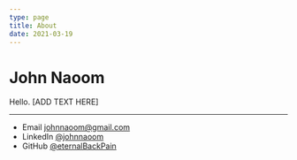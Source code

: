 ```yaml
---
type: page
title: About
date: 2021-03-19
---
```


# John Naoom

Hello. [ADD TEXT HERE]

---

- Email johnnaoom@gmail.com
- LinkedIn [@johnnaoom](www.linkedin.com/in/johnnaoom)
- GitHub [@eternalBackPain](https://github.com/eternalBackPain)
